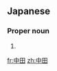 ==Japanese==
{{wikipedia|lang=ja}}
{{ja-kanjitab|なか|だ}}
{{ja-kanjitab|なか|yomi=k|た}}

===Proper noun===
{{ja-pos|proper|なかた|なかだ}}

# {{surname|lang=ja|sort=なかた}}

[[fr:中田]]
[[zh:中田]]